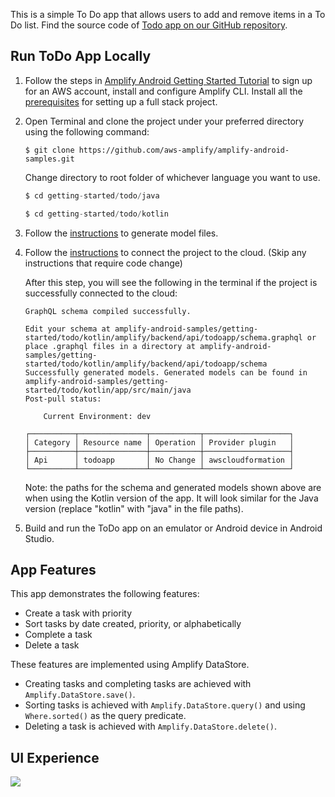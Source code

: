 
This is a simple To Do app that allows users to add and remove items in a To Do list. Find the source code of [Todo app on our GitHub repository](https://github.com/aws-amplify/amplify-android-samples/tree/main/getting-started/todo).

## Run ToDo App Locally

1. Follow the steps in [Amplify Android Getting Started Tutorial](https://docs.amplify.aws/start/getting-started/installation/q/integration/android/#sign-up-for-an-aws-account) to sign up for an AWS account, install and configure Amplify CLI. Install all the [prerequisites](https://docs.amplify.aws/start/getting-started/setup/q/integration/android/#prerequisites) for setting up a full stack project.

2. Open Terminal and clone the project under your preferred directory using the following command:

   ```
   $ git clone https://github.com/aws-amplify/amplify-android-samples.git
   ```

   Change directory to root folder of whichever language you want to use.

   <BlockSwitcher>
   <Block name="Java">

   ```java
   $ cd getting-started/todo/java
   ```

   </Block>
   <Block name="Kotlin">

   ```kotlin
   $ cd getting-started/todo/kotlin
   ```

  </Block>
  </BlockSwitcher>

3. Follow the [instructions](https://docs.amplify.aws/start/getting-started/generate-model/q/integration/android/) to generate model files.

4. Follow the [instructions](https://docs.amplify.aws/start/getting-started/add-api/q/integration/android/#deploy-your-amplify-sandbox-backend) to connect the project to the cloud. (Skip any instructions that require code change)

   After this step, you will see the following in the terminal if the project is successfully connected to the cloud:

   ```
   GraphQL schema compiled successfully.

   Edit your schema at amplify-android-samples/getting-started/todo/kotlin/amplify/backend/api/todoapp/schema.graphql or place .graphql files in a directory at amplify-android-samples/getting-started/todo/kotlin/amplify/backend/api/todoapp/schema
   Successfully generated models. Generated models can be found in amplify-android-samples/getting-started/todo/kotlin/app/src/main/java
   Post-pull status:

       Current Environment: dev

   ┌──────────┬───────────────┬───────────┬───────────────────┐
   │ Category │ Resource name │ Operation │ Provider plugin   │
   ├──────────┼───────────────┼───────────┼───────────────────┤
   │ Api      │ todoapp       │ No Change │ awscloudformation │
   └──────────┴───────────────┴───────────┴───────────────────┘

   ```
   Note: the paths for the schema and generated models shown above are when using the Kotlin version of the app. It will look similar for the Java version (replace "kotlin" with "java" in the file paths).

5. Build and run the ToDo app on an emulator or Android device in Android Studio.

## App Features

This app demonstrates the following features:
- Create a task with priority
- Sort tasks by date created, priority, or alphabetically
- Complete a task
- Delete a task

These features are implemented using Amplify DataStore.
- Creating tasks and completing tasks are achieved with `Amplify.DataStore.save()`.
- Sorting tasks is achieved with `Amplify.DataStore.query()` and using `Where.sorted()` as the query predicate.
- Deleting a task is achieved with `Amplify.DataStore.delete()`.

## UI Experience

![](/images/todo-app.png)

